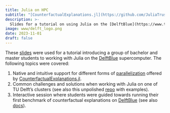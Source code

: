 ```yaml
---
title: Julia on HPC
subtitle: "[CounterfactualExplanations.jl](https://github.com/JuliaTrustworthyAI/CounterfactualExplanations.jl) meets Supercomputing"
description: >-
  Slides for a tutorial on using Julia on the [DelftBlue](https://www.tudelft.nl/dhpc/system) supercomputer.
image: www/delft_logo.png
date: 2023-11-01
draft: false
---
```


These [slides](presentation.qmd){target="_blank"} were used for a tutorial introducing a group of bachelor and master students to working with Julia on the [DelftBlue](https://www.tudelft.nl/dhpc/system) supercomputer. The following topics were covered:
 
1. Native and intuitive support for different forms of [parallelization](https://juliatrustworthyai.github.io/CounterfactualExplanations.jl/stable/tutorials/parallelization/) offered by [CounterfactualExplanations.jl](https://github.com/JuliaTrustworthyAI/CounterfactualExplanations.jl).
2. Common challenges and solutions when working with Julia on one of TU Delft's clusters (see also this unpolished [repo](https://github.com/pat-alt/julia-hpc-for-dummies) with examples).
3. Interactive session where students were guided towards running their first benchmark of counterfactual explanations on [DelftBlue](https://www.tudelft.nl/dhpc/system) (see also [docs](https://doc.dhpc.tudelft.nl/delftblue/howtos/Julia-with-MPI/)).
